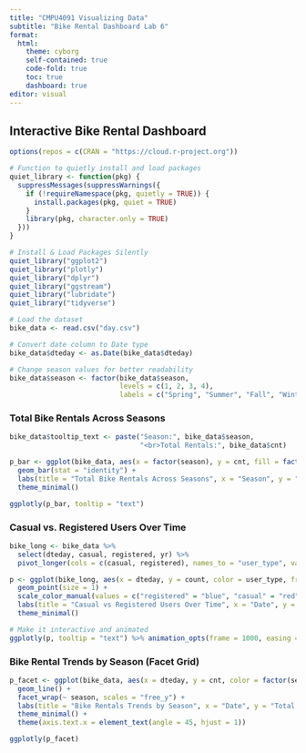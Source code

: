 ```yaml
---
title: "CMPU4091 Visualizing Data"
subtitle: "Bike Rental Dashboard Lab 6"
format:
  html:
    theme: cyborg
    self-contained: true
    code-fold: true
    toc: true
    dashboard: true
editor: visual
---
```


## Interactive Bike Rental Dashboard

```r
options(repos = c(CRAN = "https://cloud.r-project.org"))

# Function to quietly install and load packages
quiet_library <- function(pkg) {
  suppressMessages(suppressWarnings({
    if (!requireNamespace(pkg, quietly = TRUE)) {
      install.packages(pkg, quiet = TRUE)
    }
    library(pkg, character.only = TRUE)
  }))
}

# Install & Load Packages Silently
quiet_library("ggplot2")
quiet_library("plotly")
quiet_library("dplyr")
quiet_library("ggstream")
quiet_library("lubridate")
quiet_library("tidyverse")

# Load the dataset
bike_data <- read.csv("day.csv")

# Convert date column to Date type
bike_data$dteday <- as.Date(bike_data$dteday)

# Change season values for better readability
bike_data$season <- factor(bike_data$season, 
                           levels = c(1, 2, 3, 4), 
                           labels = c("Spring", "Summer", "Fall", "Winter"))
```

::::::: {.panel-fill layout="[ [1], [1,1] ]" style="max-width: 900px; margin: auto;"}
:::::: panel-tabset
### Total Bike Rentals Across Seasons

::: panel
```r
bike_data$tooltip_text <- paste("Season:", bike_data$season,
                                "<br>Total Rentals:", bike_data$cnt)

p_bar <- ggplot(bike_data, aes(x = factor(season), y = cnt, fill = factor(season), text = tooltip_text)) +
  geom_bar(stat = "identity") +
  labs(title = "Total Bike Rentals Across Seasons", x = "Season", y = "Total Rentals") +
  theme_minimal()

ggplotly(p_bar, tooltip = "text")
```
:::

### Casual vs. Registered Users Over Time

::: panel
```r
bike_long <- bike_data %>%
  select(dteday, casual, registered, yr) %>%
  pivot_longer(cols = c(casual, registered), names_to = "user_type", values_to = "count")

p <- ggplot(bike_long, aes(x = dteday, y = count, color = user_type, frame = yr, text = paste("Date: ", dteday, "<br>User Type: ", user_type, "<br>Count: ", count))) +
  geom_point(size = 1) +
  scale_color_manual(values = c("registered" = "blue", "casual" = "red")) +
  labs(title = "Casual vs Registered Users Over Time", x = "Date", y = "Count") +
  theme_minimal()

# Make it interactive and animated
ggplotly(p, tooltip = "text") %>% animation_opts(frame = 1000, easing = "linear")
```
:::

### Bike Rental Trends by Season (Facet Grid)

::: panel
```r
p_facet <- ggplot(bike_data, aes(x = dteday, y = cnt, color = factor(season))) +
  geom_line() +
  facet_wrap(~ season, scales = "free_y") +
  labs(title = "Bike Rentals Trends by Season", x = "Date", y = "Total Rentals") +
  theme_minimal() +
  theme(axis.text.x = element_text(angle = 45, hjust = 1))

ggplotly(p_facet)
```
:::
::::::
:::::::